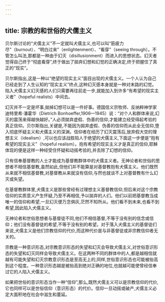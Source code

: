 ```yaml
---
---
---
```

title: 宗教的和世俗的犬儒主义
---



贝尔斯讨论的“犬儒主义”不一定就叫犬儒主义,也可以叫“筋疲力尽”（burnout）、“明白过来”（enlightenment）、“看穿”（seeing through）。不管怎么叫法,那都是一种由于幻灭（disillusionment）而进入的思想状态。幻灭者觉得自己终于“彻底看穿”,终于做出了拋弃幻想和幻觉的正确决定,终于把握住了真正的“现实”。

贝尔斯指出,这是一种以“绝望的现实主义”面目出现的犬儒主义。一个人认为自己已经走到了人生认知的“现实主义”终点,这种幻灭感本身就是一种对末路的幻觉。陷入犬儒主义幻灭感的人们只需要再往前走一步,就能加入到许多“有希望的现实主义者”（hopeful realists）中间去。

幻灭并不一定是坏事,拋掉幻想可以是一件好事。德国信义宗牧师、反纳粹神学家迪特里希·潘霍华（Dietrich Bonhoeffer,1906—1945）说：“对个人和群体来说,幻灭的震荡来得越快越好。”人必须拋弃虚假、伪善的信仰,才能建立经受得起考验的真正信仰。贝尔斯指出,关键是,不能因为拋弃虚假、伪善的信仰而从此全无信仰,堕入彻底怀疑主义和犬儒主义的深渊。信仰者在经历了幻灭震荡后,放弃假大空的理想主义（idealism）,可以也应该战胜陷人于绝望的犬儒主义,下面这一步便是“抱有希望的现实主义”（hopeful realism）。抱有希望的现实主义才是真正的信仰,耶穌体现的便是这样一种经受住怀疑和动摇考验的,并去除了幻想的信仰。

只有信奉基督教的人士才能成为基督教群体中的犬儒主义者。无神论者和世俗的思想者不相信基督教,虽然如此,但他们并不能算是对基督教抱有犬儒主义。他们既然从来就不相信基督教,对基督教从来就没有信仰,与然也就谈不上对基督教有什么幻灭或失望。

在基督教群体里,犬儒主义是那些曾经有过理想主义基督教信仰,但后来对这个宗教信仰的实质意义产生怀疑,乃至不再相信,予以拋弃的人们。他们以前把基督教当成唯一的信仰和希望,一旦幻灭便万念俱灰,茫然不知所从。他们看不到未来,也看不到希望,因此陷入犬儒主义。

无神论者和世俗思想者与基督徒不同,他们不相信基督,不等于没有别的信念或信仰；他们没有基督徒的希望,不等于没有别的希望。对于落入犬儒主义的基督徒们来说,犬儒主义是他们宗教信仰的代价,而这种代价是与非基督徒或非宗教信仰者无关的。

宗教是一种意识形态,对宗教意识形态的失望和幻灭会导致犬儒主义,对世俗意识形态的失望和幻灭同样会导致犬儒主义。在这两种不同的群体中的人,都是越相信就越有可能失望和幻灭宗教意识形态是至高无上的,同样,世俗意识形态也可能被抬高到这个程度。一种意识形态越是被抬高到绝对正确的地位,也就越可能使曾经信奉过它的人陷入犬儒主义。

如果把世俗的意识形态当作一种“信仰”,那么,既然犬儒主义可以是宗教信仰的代价,它也同样可以是世俗信仰（意识形态）的代价。信仰一旦动摇或破产,犬儒主义必定大面积地在社会中滋生和蔓延。